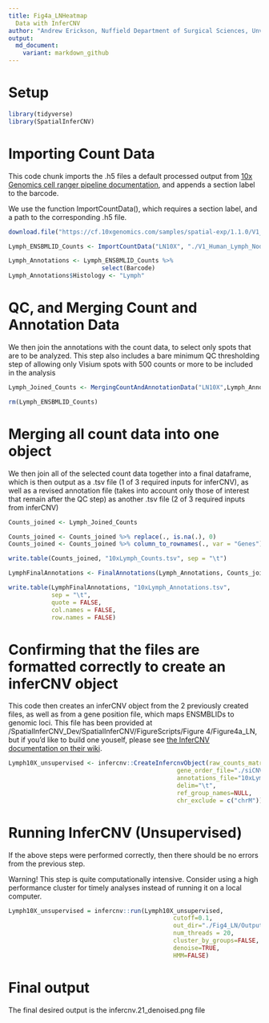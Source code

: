 ```yaml
---
title: Fig4a_LNHeatmap
  Data with InferCNV
author: "Andrew Erickson, Nuffield Department of Surgical Sciences, Unviersity of Oxford"
output:
  md_document:
    variant: markdown_github
---
```


# Setup 

```r
library(tidyverse)
library(SpatialInferCNV)
```

# Importing Count Data

This code chunk imports the .h5 files a default processed output from [10x Genomics cell ranger pipeline documentation](https://support.10xgenomics.com/single-cell-gene-expression/software/pipelines/latest/output/molecule_info), and appends a section label to the barcode. 

We use the function ImportCountData(), which requires a section label, and a path to the corresponding .h5 file.

```r
download.file("https://cf.10xgenomics.com/samples/spatial-exp/1.1.0/V1_Human_Lymph_Node/V1_Human_Lymph_Node_filtered_feature_bc_matrix.h5", "./V1_Human_Lymph_Node_filtered_feature_bc_matrix.h5", mode = "wb")

Lymph_ENSBMLID_Counts <- ImportCountData("LN10X", "./V1_Human_Lymph_Node_filtered_feature_bc_matrix.h5")

Lymph_Annotations <- Lymph_ENSBMLID_Counts %>%
                          select(Barcode)
Lymph_Annotations$Histology <- "Lymph"
```

# QC, and Merging Count and Annotation Data

We then join the annotations with the count data, to select only spots that are to be analyzed. This step also includes a bare minimum QC thresholding step of allowing only Visium spots with 500 counts or more to be included in the analysis

```r
Lymph_Joined_Counts <- MergingCountAndAnnotationData("LN10X",Lymph_Annotations, Lymph_ENSBMLID_Counts)

rm(Lymph_ENSBMLID_Counts)
```

# Merging all count data into one object

We then join all of the selected count data together into a final dataframe, which is then output as a .tsv file (1 of 3 required inputs for inferCNV), as well as a revised annotation file (takes into account only those of interest that remain after the QC step) as another .tsv file (2 of 3 required inputs from inferCNV)

```r
Counts_joined <- Lymph_Joined_Counts

Counts_joined <- Counts_joined %>% replace(., is.na(.), 0)
Counts_joined <- Counts_joined %>% column_to_rownames(., var = "Genes")

write.table(Counts_joined, "10xLymph_Counts.tsv", sep = "\t")

LymphFinalAnnotations <- FinalAnnotations(Lymph_Annotations, Counts_joined)

write.table(LymphFinalAnnotations, "10xLymph_Annotations.tsv", 
            sep = "\t",
            quote = FALSE, 
            col.names = FALSE, 
            row.names = FALSE)
```

# Confirming that the files are formatted correctly to create an inferCNV object

This code then creates an inferCNV object from the 2 previously created files, as well as from a gene position file, which maps ENSMBLIDs to genomic loci. This file has been provided at /SpatialInferCNV_Dev/SpatialInferCNV/FigureScripts/Figure 4/Figure4a_LN, but if you'd like to build one youself, please see [the InferCNV documentation on their wiki](https://github.com/broadinstitute/inferCNV/wiki/instructions-create-genome-position-file). 

```r
Lymph10X_unsupervised <- infercnv::CreateInfercnvObject(raw_counts_matrix="10xLymph_Counts.tsv", 
                                               gene_order_file="./siCNV_GeneOrderFile.tsv",
                                               annotations_file="10xLymph_Annotations.tsv",
                                               delim="\t",
                                               ref_group_names=NULL,
                                               chr_exclude = c("chrM"))
```

# Running InferCNV (Unsupervised)

If the above steps were performed correctly, then there should be no errors from the previous step.

Warning! This step is quite computationally intensive. Consider using a high performance cluster for timely analyses instead of running it on a local computer.

```r
Lymph10X_unsupervised = infercnv::run(Lymph10X_unsupervised,
                                              cutoff=0.1,
                                              out_dir="./Fig4_LN/Outputs/", 
                                              num_threads = 20,
                                              cluster_by_groups=FALSE, 
                                              denoise=TRUE,
                                              HMM=FALSE)
```

# Final output

The final desired output is the infercnv.21_denoised.png file

<Placeholder for image>

